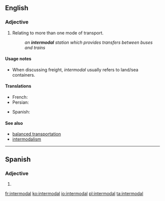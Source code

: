 ==English==
{{wikipedia}}

===Adjective===
{{en-adj|-}}

# Relating to more than one mode of transport.
#: ''an '''intermodal''' station which provides transfers between buses and trains''

====Usage notes====
* When discussing freight, ''intermodal'' usually refers to land/sea containers.

====Translations====
{{trans-top|Relating to more than one mode of transport}}
* French: {{t+|fr|intermodalité|f}}
* Persian: {{t+|fa|ایستگاه‌های چندگانه}}
{{trans-mid}}
* Spanish: {{t|es|intermodal}}
{{trans-bottom}}

====See also====
* [[balanced transportation]]
* [[intermodalism]]

----

==Spanish==

===Adjective===
{{es-adj|pl=intermodales}}

# {{l|en|intermodal}}

[[fr:intermodal]]
[[ko:intermodal]]
[[io:intermodal]]
[[pl:intermodal]]
[[ta:intermodal]]